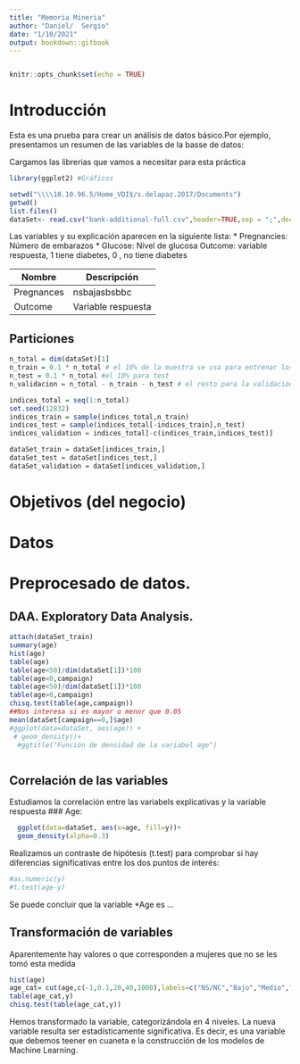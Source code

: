 ```yaml
---
title: "Memoria Mineria"
author: "Daniel/  Sergio"
date: "1/10/2021"
output: bookdown::gitbook
---
```

```r

```

```r
knitr::opts_chunk$set(echo = TRUE)
```

# Introducción

Esta es una prueba para crear un análisis de datos básico.Por ejemplo, presentamos un resumen de las variables de la basse de datos:

Cargamos las librerias que vamos a necesitar para esta práctica
```r
library(ggplot2) #Gráficos
```

```r
setwd("\\\\10.10.96.5/Home_VDI$/s.delapaz.2017/Documents")
getwd()
list.files()
dataSet<- read.csv("bank-additional-full.csv",header=TRUE,sep = ";",dec = ".")
```
Las variables y su explicación aparecen en la siguiente lista:
* Pregnancies: Número de embarazos
* Glucose: Nivel de glucosa
*
*
*
* Outcome: variable respuesta, 1 tiene diabetes, 0 , no tiene diabetes


Nombre | Descripción
----------------|------------
Pregnances |        nsbajasbsbbc
Outcome |        Variable respuesta


## Particiones

```r
n_total = dim(dataSet)[1]
n_train = 0.1 * n_total # el 10% de la muestra se usa para entrenar los modelos
n_test = 0.1 * n_total #el 10% para test
n_validacion = n_total - n_train - n_test # el resto para la validación

indices_total = seq(1:n_total)
set.seed(12832)
indices_train = sample(indices_total,n_train)
indices_test = sample(indices_total[-indices_train],n_test)
indices_validation = indices_total[-c(indices_train,indices_test)]

dataSet_train = dataSet[indices_train,]
dataSet_test = dataSet[indices_test,]
dataSet_validation = dataSet[indices_validation,]
```

# Objetivos (del negocio)

# Datos

# Preprocesado de datos.

## DAA. Exploratory Data Analysis.


```r
attach(dataSet_train) 
summary(age)
hist(age)
table(age)
table(age<50)/dim(dataSet[1])*100
table(age<0,campaign)
table(age<50)/dim(dataSet[1])*100
table(age>0,campaign)
chisq.test(table(age,campaign))
##Nos interesa si es mayor o menor que 0.05
mean(dataSet[campaign==0,]$age)
#ggplot(data=dataSet, aes(age)) +
 # geom_density()+
  #ggtitle("Función de densidad de la variabel age")



```


## Correlación de las variables
Estudiamos la correlación entre las variabels explicativas y la variable respuesta
### Age:
```r
  ggplot(data=dataSet, aes(x=age, fill=y))+
  geom_density(alpha=0.3)
```

Realizamos un contraste de hipótesis (t.test) para comprobar si hay diferencias significativas entre los dos puntos de interés:

```r
#as.numeric(y)
#t.test(age-y)
```

Se puede concluir que la variable *Age es ...

## Transformación de variables 
Aparentemente hay valores o que  corresponden a mujeres que no se les tomó esta medida

```r
hist(age)
age_cat= cut(age,c(-1,0.1,20,40,1000),labels=c("NS/NC","Bajo","Medio","Alto"))
table(age_cat,y)
chisq.test(table(age_cat,y))

```
Hemos transformado la variable, categorizándola en 4 niveles. La nueva variable resulta ser estadísticamente significativa. Es decir, es una variable que debemos teener en cuaneta e la construcción de los modelos de Machine Learning. 


